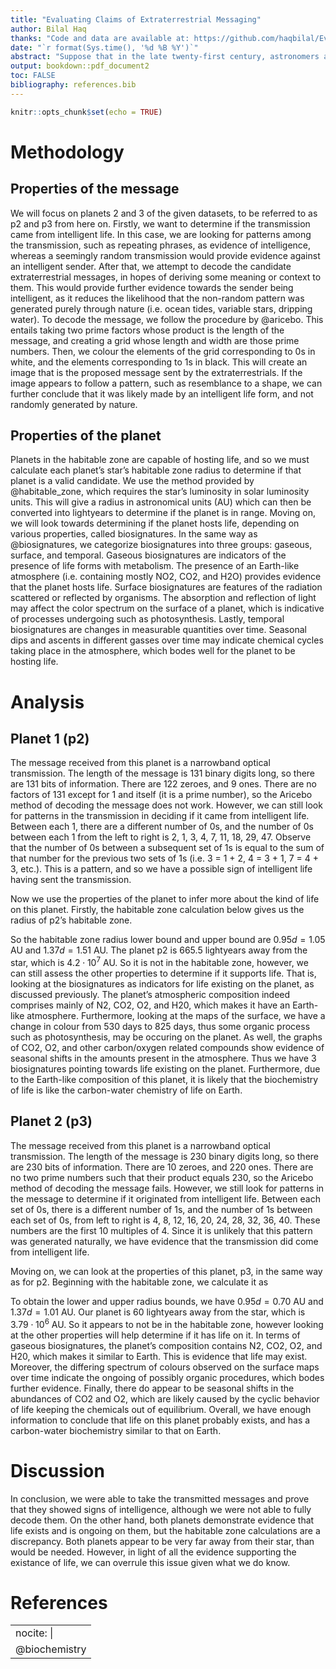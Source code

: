 ```yaml
---
title: "Evaluating Claims of Extraterrestrial Messaging"
author: Bilal Haq
thanks: "Code and data are available at: https://github.com/haqbilal/Evaluating-Claims-of-Extraterrestrial-Messaging"
date: "`r format(Sys.time(), '%d %B %Y')`"
abstract: "Suppose that in the late twenty-first century, astronomers announce the receipt of a candidate message from extraterrestrial intelligence. They provide information about the message itself and about the candidate planet of origin. In this paper, we assess the authenticity of the candidate message, the likelihood that it comes from the candidate planet, and the possible biochemistry of the senders. We look at p2 and p3 of the given three, corresponding to pdf files p2 and p3. The analysis was conducted using @citeR. The data was obtained from http://astro.utoronto.ca/~ast251/AST251_2022_Project3/"
output: bookdown::pdf_document2
toc: FALSE
bibliography: references.bib
---
```


```r
knitr::opts_chunk$set(echo = TRUE)
```

# Methodology

## Properties of the message

We will focus on planets 2 and 3 of the given datasets, to be referred to as p2 and p3 from here on. Firstly, we want to determine if the transmission came from intelligent life. In this case, we are looking for patterns among the transmission, such as repeating phrases, as evidence of intelligence, whereas a seemingly random transmission would provide evidence against an intelligent sender. After that, we attempt to decode the candidate extraterrestrial messages, in hopes of deriving some meaning or context to them. This would provide further evidence towards the sender being intelligent, as it reduces the likelihood that the non-random pattern was generated purely through nature (i.e. ocean tides, variable stars, dripping water). To decode the message, we follow the procedure by @aricebo. This entails taking two prime factors whose product is the length of the message, and creating a grid whose length and width are those prime numbers. Then, we colour the elements of the grid corresponding to 0s in white, and the elements corresponding to 1s in black. This will create an image that is the proposed message sent by the extraterrestrials. If the image appears to follow a pattern, such as resemblance to a shape, we can further conclude that it was likely made by an intelligent life form, and not randomly generated by nature.

## Properties of the planet

Planets in the habitable zone are capable of hosting life, and so we must calculate each planet's star's habitable zone radius to determine if that planet is a valid candidate. We use the method provided by @habitable_zone, which requires the star's luminosity in solar luminosity units. This will give a radius in astronomical units (AU) which can then be converted into lightyears to determine if the planet is in range. Moving on, we will look towards determining if the planet hosts life, depending on various properties, called biosignatures. In the same way as @biosignatures, we categorize biosignatures into three groups: gaseous, surface, and temporal. Gaseous biosignatures are indicators of the presence of life forms with metabolism. The presence of an Earth-like atmosphere (i.e. containing mostly NO2, CO2, and H2O) provides evidence that the planet hosts life. Surface biosignatures are features of the radiation scattered or reflected by organisms. The absorption and reflection of light may affect the color spectrum on the surface of a planet, which is indicative of processes undergoing such as photosynthesis. Lastly, temporal biosignatures are changes in measurable quantities over time. Seasonal dips and ascents in different gasses over time may indicate chemical cycles taking place in the atmosphere, which bodes well for the planet to be hosting life.

# Analysis

## Planet 1 (p2)

The message received from this planet is a narrowband optical transmission. The length of the message is 131 binary digits long, so there are 131 bits of information. There are 122 zeroes, and 9 ones. There are no factors of 131 except for 1 and itself (it is a prime number), so the Aricebo method of decoding the message does not work. However, we can still look for patterns in the transmission in deciding if it came from intelligent life. Between each 1, there are a different number of 0s, and the number of 0s between each 1 from the left to right is 2, 1, 3, 4, 7, 11, 18, 29, 47. Observe that the number of 0s between a subsequent set of 1s is equal to the sum of that number for the previous two sets of 1s (i.e. 3 = 1 + 2, 4 = 3 + 1, 7 = 4 + 3, etc.). This is a pattern, and so we have a possible sign of intelligent life having sent the transmission. 

Now we use the properties of the planet to infer more about the kind of life on this planet. Firstly, the habitable zone calculation below gives us the radius of p2's habitable zone.

\begin{align*}
d = \sqrt{\frac{L_{\text{star}}}{L_\text{sun}}} = \sqrt{1.22} \approx 1.105 \text{ AU}
\end{align*}

So the habitable zone radius lower bound and upper bound are $0.95d = 1.05$ AU and $1.37d = 1.51$ AU. The planet p2 is 665.5 lightyears away from the star, which is $4.2 \cdot 10^7$ AU. So it is not in the habitable zone, however, we can still assess the other properties to determine if it supports life. That is, looking at the biosignatures as indicators for life existing on the planet, as discussed previously. The planet's atmospheric composition indeed comprises mainly of N2, CO2, O2, and H20, which makes it have an Earth-like atmosphere. Furthermore, looking at the maps of the surface, we have a change in colour from 530 days to 825 days, thus some organic process such as photosynthesis, may be occuring on the planet. As well, the graphs of CO2, O2, and other carbon/oxygen related compounds show evidence of seasonal shifts in the amounts present in the atmosphere. Thus we have 3 biosignatures pointing towards life existing on the planet. Furthermore, due to the Earth-like composition of this planet, it is likely that the biochemistry of life is like the carbon-water chemistry of life on Earth.

## Planet 2 (p3)

The message received from this planet is a narrowband optical transmission. The length of the message is 230 binary digits long, so there are 230 bits of information. There are 10 zeroes, and 220 ones. There are no two prime numbers such that their product equals 230, so the Aricebo method of decoding the message fails. However, we still look for patterns in the message to determine if it originated from intelligent life. Between each set of 0s, there is a different number of 1s, and the number of 1s between each set of 0s, from left to right is 4, 8, 12, 16, 20, 24, 28, 32, 36, 40. These numbers are the first 10 multiples of 4. Since it is unlikely that this pattern was generated naturally, we have evidence that the transmission did come from intelligent life.

Moving on, we can look at the properties of this planet, p3, in the same way as for p2. Beginning with the habitable zone, we calculate it as

\begin{align*}
d = \sqrt{\frac{L_{\text{star}}}{L_\text{sun}}} = \sqrt{0.539} \approx 0.734 \text{ AU}
\end{align*}

To obtain the lower and upper radius bounds, we have $0.95d = 0.70$ AU and $1.37d = 1.01$ AU. Our planet is 60 lightyears away from the star, which is $3.79 \cdot 10^6$ AU. So it appears to not be in the habitable zone, however looking at the other properties will help determine if it has life on it. In terms of gaseous biosignatures, the planet's composition contains N2, CO2, O2, and H20, which makes it similar to Earth. This is evidence that life may exist. Moreover, the differing spectrum of colours observed on the surface maps over time indicate the ongoing of possibly organic procedures, which bodes further evidence. Finally, there do appear to be seasonal shifts in the abundances of CO2 and O2, which are likely caused by the cyclic behavior of life keeping the chemicals out of equilibrium. Overall, we have enough information to conclude that life on this planet probably exists, and has a carbon-water biochemistry similar to that on Earth.

# Discussion

In conclusion, we were able to take the transmitted messages and prove that they showed signs of intelligence, although we were not able to fully decode them. On the other hand, both planets demonstrate evidence that life exists and is ongoing on them, but the habitable zone calculations are a discrepancy. Both planets appear to be very far away from their star, than would be needed. However, in light of all the evidence supporting the existance of life, we can overrule this issue given what we do know.

\newpage

# References

---
nocite: |
  @biochemistry
---


